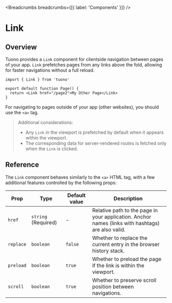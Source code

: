 
<MetaTags
  title="Tuono - Link"
  canonical="https://tuono.dev/documentation/components/link"
/>


<Breadcrumbs breadcrumbs={[{ label: 'Components' }]} />

# Link

## Overview

Tuono provides a `Link` component for clientside navigation between pages of your app. `Link` prefetches pages from any links above the fold, allowing for faster navigations without a full reload.

```tsx
import { Link } from 'tuono'

export default function Page() {
  return <Link href="/page2">My Other Page</Link>
}
```

For navigating to pages outside of your app (other websites), you should use the `<a>` tag.

> Additional considerations:
>
> - Any `Link` in the viewport is prefetched by default when it appears within the viewport.
> - The corresponding data for server-rendered routes is fetched only when the `Link` is clicked.

## Reference

The `Link` component behaves similarly to the `<a>` HTML tag, with a few additional features controlled by the following props:

| Prop      | Type                | Default value | Description                                                                                       |
| --------- | ------------------- | ------------- | ------------------------------------------------------------------------------------------------- |
| `href`    | `string` (Required) | -             | Relative path to the page in your application. Anchor names (links with hashtags) are also valid. |
| `replace` | `boolean`           | `false`       | Whether to replace the current entry in the browser history stack.                                |
| `preload` | `boolean`           | `true`        | Whether to preload the page if the link is within the viewport.                                   |
| `scroll`  | `boolean`           | `true`        | Whether to preserve scroll position between navigations.                                          |
